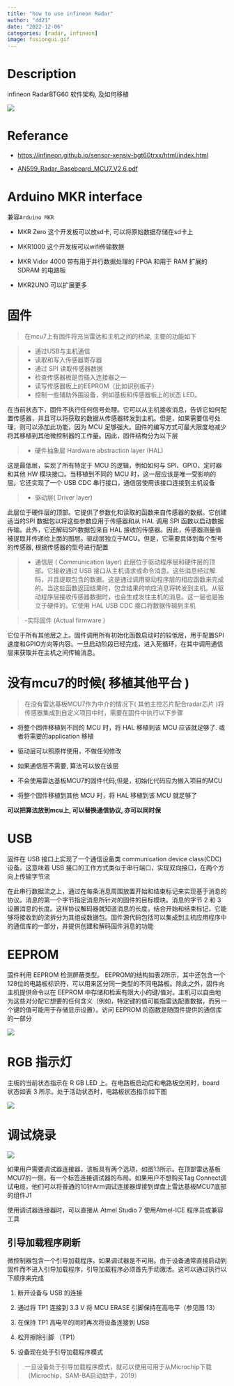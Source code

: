 ```yaml
---
title: "how to use infineon Radar" 
author: "dd21"
date: "2022-12-06" 
categories: [radar, infineon]
image: fusiongui.gif
---
```



# Description

infineon RadarBTG60 软件架构, 及如何移植

![](https://raw.githubusercontent.com/fly-t/images/main/blog/index-2022-12-06-18-10-26.png)


# Referance

- [https://infineon.github.io/sensor-xensiv-bgt60trxx/html/index.html](https://infineon.github.io/sensor-xensiv-bgt60trxx/html/index.html)

- [AN599_Radar_Baseboard_MCU7_V2.6.pdf](AN599_Radar_Baseboard_MCU7_V2.6.pdf)


# Arduino MKR interface

兼容`Arduino MKR ` 
 
 - MKR Zero  这个开发板可以放sd卡, 可以将原始数据存储在sd卡上
 
 - MKR1000 这个开发板可以wifi传输数据

- MKR Vidor 4000   带有用于并行数据处理的 FPGA 和用于 RAM 扩展的 SDRAM 的电路板

- MKR2UNO 可以扩展更多


# 固件

> 在mcu7上有固件将充当雷达和主机之间的桥梁, 主要的功能如下

> - 通过USB与主机通信
> - 读取和写入传感器寄存器
> - 通过 SPI 读取传感器数据
> - 检查传感器板是否插入连接器之一
> - 读写传感器板上的EEPROM（比如识别板子）
> - 控制一些辅助外围设备，例如基板和传感器板上的状态 LED。

在当前状态下，固件不执行任何信号处理。它可以从主机接收消息，告诉它如何配置传感器，并且可以将获取的数据从传感器转发到主机。但是，如果需要信号处理，则可以添加此功能，因为 MCU 足够强大。固件的编写方式可最大限度地减少将其移植到其他微控制器的工作量。因此，固件结构分为以下层

> - 硬件抽象层 Hardware abstraction layer (HAL)

这是最低层，实现了所有特定于 MCU 的逻辑，例如如何与 SPI、GPIO、定时器和其他 HW 模块接口。当移植到不同的 MCU 时，这一层应该是唯一受影响的层。它还实现了一个 USB CDC 串行接口，通信层使用该接口连接到主机设备



> - 驱动层( Driver layer)

此层位于硬件层的顶部。它提供了参数化和读取的函数来自传感器的数据。它创建适当的SPI 数据包以将这些参数应用于传感器和从 HAL 调用 SPI 函数以启动数据传输。此外，它还解码SPI数据包来自 HAL 接收的传感器。因此，传感器测量值被提取并传递给上面的图层。驱动层独立于MCU。但是，它需要具体到每个型号的传感器, 根据传感器的型号进行配置


> - 通信层 ( Communication layer)
此层位于驱动程序层和硬件层的顶部。它接收通过 USB 接口从主机请求或命令消息。这些消息经过解码，并且提取包含的数据。这是通过调用驱动程序层的相应函数来完成的。当这些函数返回结果时，包含结果的响应消息将转发到主机。从驱动程序层接收传感器数据时，也会生成发往主机的消息。这一层也是独立于硬件的。它使用 HAL USB CDC 接口将数据传输到主机


> -实际固件 (Actual firmware )

它位于所有其他层之上。固件调用所有初始化函数启动时的较低层，用于配置SPI速度和GPIO方向等内容。一旦启动阶段已经完成，进入死循环，在其中调用通信层来获取并在主机之间传输消息。

# 没有mcu7的时候( 移植其他平台 )

> 在没有雷达基板MCU7作为中介的情况下( 其他主控芯片配合radar芯片 )将传感器集成到自定义项目中时，需要在固件中执行以下步骤


- 将整个固件移植到不同的 MCU 时，将 HAL 移植到该 MCU 应该就足够了. 或者将需要的application 移植

- 驱动层可以照原样使用，不做任何修改

- 如果通信层不需要, 算法可以放在该层

- 不会使用雷达基板MCU7的固件代码;但是，初始化代码应为搬入项目的MCU

- 将整个固件移植到其他 MCU 时，将 HAL 移植到该 MCU 就足够了

<b>可以把算法放到mcu上, 可以替换通信协议, 亦可以同时保</b>

# USB

 固件在 USB 接口上实现了一个通信设备类 communication device class(CDC) 设备。这意味着 USB 接口的工作方式类似于串行端口，实现双向接口，在两个方向上传输字节流

在此串行数据流之上，通过在每条消息周围放置开始和结束标记来实现基于消息的协议。消息的第一个字节指定消息所针对的固件的目标模块。消息的字节 2 和 3 设置消息的长度。这样协议解码器就知道消息的长度。结合开始和结束标记，它能够将接收到的流拆分为其组成数据包。固件源代码包括可以集成到主机应用程序中的通信库的一部分，并提供创建和解码固件消息的功能


# EEPROM

固件利用 EEPROM 检测屏蔽类型。 EEPROM的结构如表2所示，其中还包含一个128位的电路板标识符，可以用来区分同一类型的不同电路板。除此之外，固件向主机提供命令以在 EEPROM 中存储和检索有限大小的键/值对。主机可以自由地为这些对分配它想要的任何含义（例如，特定键的值可能指雷达配置数据，而另一个键的值可能用于存储显示设置）。访问 EEPROM 的函数是随固件提供的通信库的一部分

![](https://raw.githubusercontent.com/fly-t/images/main/blog/index-2022-12-06-18-13-48.png)



# RGB 指示灯

主板的当前状态指示在 R GB LED 上。在电路板启动后和电路板空闲时，board 状态如表 3 所示。处于活动状态时，电路板状态指示如下图

![](https://raw.githubusercontent.com/fly-t/images/main/blog/index-2022-12-06-18-16-53.png)


# 调试烧录

![](https://raw.githubusercontent.com/fly-t/images/main/blog/index-2022-12-06-18-22-18.png)

如果用户需要调试器连接器，该板具有两个选项，如图13所示。在顶部雷达基板MCU7的一侧，有一个标签连接调试器的布局。如果用户不想购买Tag Connect调试电缆，他们可以将普通的10针Arm调试连接器焊接到焊盘上雷达基板MCU7底部的组件J1

使用调试器连接器时，可以直接从 Atmel Studio 7 使用Atmel-ICE 程序员或兼容工具

## 引导加载程序刷新

微控制器包含一个引导加载程序。如果调试器是不可用。由于设备通常直接启动到固件而不进入引导加载程序，引导加载程序必须首先手动激活。这可以通过执行以下顺序来完成

1. 断开设备与 USB 的连接

2. 通过将 TP1 连接到 3.3 V 将 MCU ERASE 引脚保持在高电平（参见图 13）

3. 在保持 TP1 高电平的同时再次将设备连接到 USB

4. 松开擦除引脚 （TP1）

5. 设备现在处于引导加载程序模式


> 一旦设备处于引导加载程序模式，就可以使用可用于从Microchip下载（Microchip，SAM-BA启动助手，2019）

